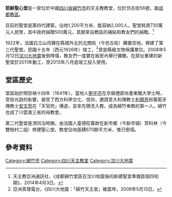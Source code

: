 '''耶穌聖心堂'''是一家位於中國[[四川省|四川省]][[綿竹市|綿竹市]]的天主教教堂，位於仿古街56號，屬[[天主教成都教區|成都教區]]。

目前的聖堂是第四代建築，佔地1,200平方米、能容納2,000人。聖堂耗資730萬元人民幣，其中政府捐贈500萬元，其餘來自教區的補貼和教友們的捐贈。<ref>天主教亞洲通訊社，《成都綿竹堂區在汶川地震後的新建聖堂準備首個四旬期》，2014年4月3日。</ref>

1922年，法國白立山司鐸在縣城外北的北關街（今仿古街）購置空地，興建了第三代聖堂。民國十五年（西元1926年）竣工，<ref>亞洲真理電台，《四川大地震：「綿竹天主堂」被震垮，2008年5月13日。</ref>曾是縣級文物保護單位。2008年5月12日[[汶川大地震|汶川大地震]]後倒垮塌，教友們一度要在板房內舉行彌撒。在原址重建的新聖堂於2011年動工，至2013年八月底竣工投入使用。
==堂區歷史==
堂區始於明崇禎十四年（1641年），當地人[[劉宇亮|劉宇亮]]在京做禮部尚書東閣大學士時，受徐光啟的影響，接受了西方科學文化、信仰，邀請意大利傳教士[[利類思|利類思]]和葡萄牙傳教士[[安文思|安文思]]在「天官府」傳道，並率先領洗入教，成為綿竹奉教的第一人。綿竹也成了川雲貴三省的母教會。

第二代聖堂是清同治時期，由法國人童德旺籌款在新市鄉（今新市镇）茨科林（今雙柏村二组）修建聖心堂。教堂佔地面積670餘平方米，惟已倒塌。

==參考資料==
{{reflist}}
[[Category:綿竹市|Category:綿竹市]]
[[Category:四川天主教堂|Category:四川天主教堂]]
[[Category:汶川大地震|Category:汶川大地震]]